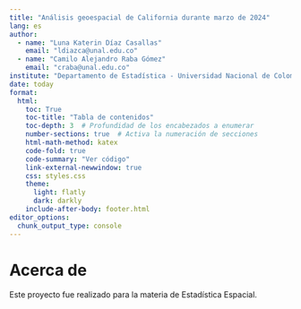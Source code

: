 ```yaml
---
title: "Análisis geoespacial de California durante marzo de 2024"
lang: es
author: 
  - name: "Luna Katerin Díaz Casallas"
    email: "ldiazca@unal.edu.co"
  - name: "Camilo Alejandro Raba Gómez"
    email: "craba@unal.edu.co"
institute: "Departamento de Estadística - Universidad Nacional de Colombia"
date: today
format:
  html:
    toc: True
    toc-title: "Tabla de contenidos"
    toc-depth: 3  # Profundidad de los encabezados a enumerar
    number-sections: true  # Activa la numeración de secciones
    html-math-method: katex
    code-fold: true
    code-summary: "Ver código"
    link-external-newwindow: true
    css: styles.css
    theme:
      light: flatly
      dark: darkly
    include-after-body: footer.html
editor_options:
  chunk_output_type: console
---
```


# Acerca de {-}

Este proyecto fue realizado para la materia de Estadística Espacial.

